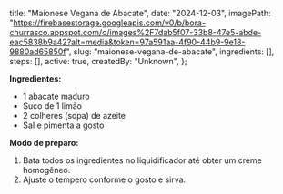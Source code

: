   title: "Maionese Vegana de Abacate",
  date: "2024-12-03",
  imagePath: "https://firebasestorage.googleapis.com/v0/b/bora-churrasco.appspot.com/o/images%2F7dab5f07-33b8-47e5-abde-eac5838b9a42?alt=media&token=97a591aa-4f90-44b9-9e18-9880ad65850f",
  slug: "maionese-vegana-de-abacate",
  ingredients: [],
  steps: [],
  active: true,
  createdBy: "Unknown",
};

**Ingredientes:**

* 1 abacate maduro
* Suco de 1 limão
* 2 colheres (sopa) de azeite
* Sal e pimenta a gosto

**Modo de preparo:**

1. Bata todos os ingredientes no liquidificador até obter um creme homogêneo.
2. Ajuste o tempero conforme o gosto e sirva.
